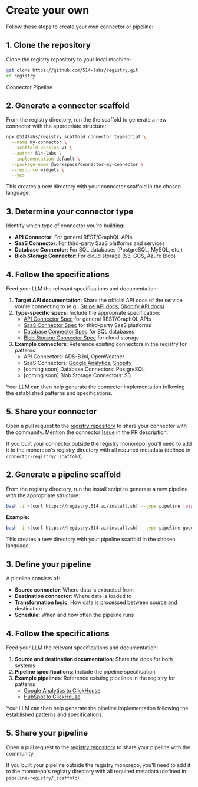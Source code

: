 
# Create your own

Follow these steps to create your own connector or pipeline:

## 1. Clone the repository

Clone the registry repository to your local machine:

```bash
git clone https://github.com/514-labs/registry.git
cd registry
```

<Tabs defaultValue="connector" className="mt-6">
<TabsList>
  <TabsTrigger value="connector">Connector</TabsTrigger>
  <TabsTrigger value="pipeline">Pipeline</TabsTrigger>
</TabsList>

<TabsContent value="connector">

## 2. Generate a connector scaffold

From the registry directory, run the the scaffold to generate a new connector with the appropriate structure:

```bash
npx @514labs/registry scaffold connector typescript \
  --name my-connector \
  --scaffold-version v1 \
  --author 514-labs \
  --implementation default \
  --package-name @workspace/connector-my-connector \
  --resource widgets \
  --yes
```

This creates a new directory with your connector scaffold in the chosen language.

## 3. Determine your connector type

Identify which type of connector you're building:

- **API Connector**: For general REST/GraphQL APIs
- **SaaS Connector**: For third-party SaaS platforms and services
- **Database Connector**: For SQL databases (PostgreSQL, MySQL, etc.)
- **Blob Storage Connector**: For cloud storage (S3, GCS, Azure Blob)

## 4. Follow the specifications

Feed your LLM the relevant specifications and documentation:

1. **Target API documentation**: Share the official API docs of the service you're connecting to (e.g., [Stripe API docs](https://stripe.com/docs/api), [Shopify API docs](https://shopify.dev/docs/api))
2. **Type-specific specs**: Include the appropriate specification:
   - [API Connector Spec](/docs/connectors/specifications) for general REST/GraphQL APIs
   - [SaaS Connector Spec](/docs/connectors/specifications) for third-party SaaS platforms
   - [Database Connector Spec](/docs/connectors/specifications) for SQL databases  
   - [Blob Storage Connector Spec](/docs/connectors/specifications) for cloud storage
3. **Example connectors**: Reference existing connectors in the registry for patterns
   - API Connectors: ADS-B.lol, OpenWeather
   - SaaS Connectors: [Google Analytics](/connector-registry/google-analytics/v4/fiveonefour/typescript/README.md), [Shopify](/connector-registry/shopify/v2025-01/fiveonefour/typescript/README.md)
   - [coming soon] Database Connectors: PostgreSQL
   - [coming soon] Blob Storage Connectors: S3

Your LLM can then help generate the connector implementation following the established patterns and specifications.

## 5. Share your connector

Open a pull request to the [registry repository](https://github.com/514-labs/registry) to share your connector with the community. Mention the connector [Issue](https://github.com/514-labs/registry/issues) in the PR description.

If you built your connector outside the registry monorepo, you'll need to add it to the monorepo's registry directory with all required metadata (defined in `connector-registry/_scaffold`).

</TabsContent>

<TabsContent value="pipeline">

## 2. Generate a pipeline scaffold

From the registry directory, run the install script to generate a new pipeline with the appropriate structure:

```bash
bash -i <(curl https://registry.514.ai/install.sh) --type pipeline [pipeline-name] [version] [author] [language]
```

**Example:**
```bash
bash -i <(curl https://registry.514.ai/install.sh) --type pipeline google-analytics-to-clickhouse v1 fiveonefour typescript default
```

This creates a new directory with your pipeline scaffold in the chosen language.

## 3. Define your pipeline

A pipeline consists of:

- **Source connector**: Where data is extracted from
- **Destination connector**: Where data is loaded to
- **Transformation logic**: How data is processed between source and destination
- **Schedule**: When and how often the pipeline runs

## 4. Follow the specifications

Feed your LLM the relevant specifications and documentation:

1. **Source and destination documentation**: Share the docs for both systems
2. **Pipeline specifications**: Include the pipeline specification
3. **Example pipelines**: Reference existing pipelines in the registry for patterns
   - [Google Analytics to ClickHouse](/pipeline-registry/google-analytics-to-clickhouse/v1/fiveonefour/typescript/README.md)
   - [HubSpot to ClickHouse](/pipeline-registry/hubspot-to-clickhouse/v3/fiveonefour/typescript/README.md)

Your LLM can then help generate the pipeline implementation following the established patterns and specifications.

## 5. Share your pipeline

Open a pull request to the [registry repository](https://github.com/514-labs/registry) to share your pipeline with the community.

If you built your pipeline outside the registry monorepo, you'll need to add it to the monorepo's registry directory with all required metadata (defined in `pipeline-registry/_scaffold`).

</TabsContent>
</Tabs>